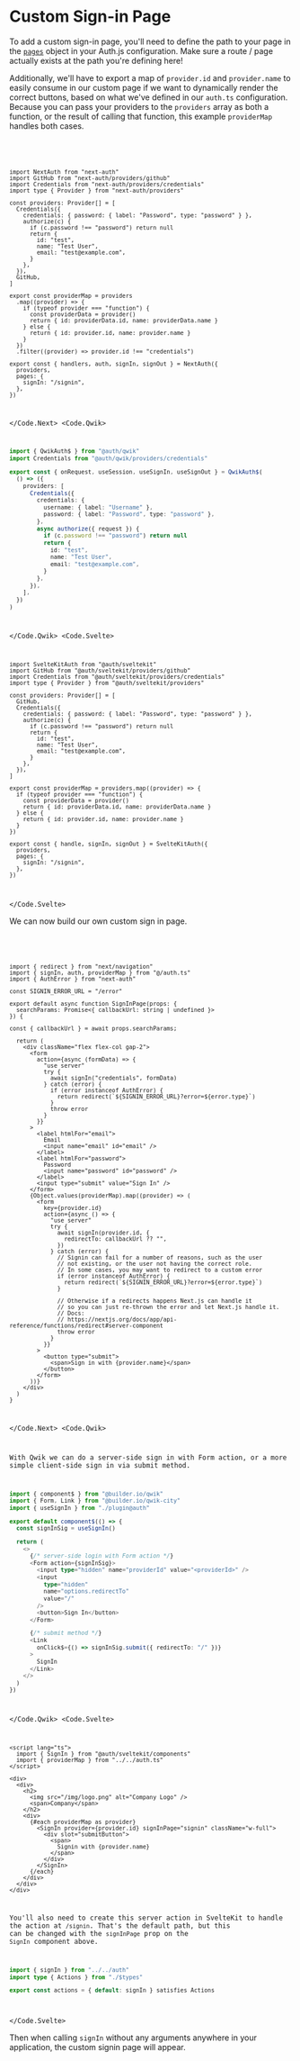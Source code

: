 
# Custom Sign-in Page

To add a custom sign-in page, you'll need to define the path to your page in the [`pages`](/reference/core/types#pagesoptions) object in your Auth.js configuration. Make sure a route / page actually exists at the path you're defining here!

Additionally, we'll have to export a map of `provider.id` and `provider.name` to easily consume in our custom page if we want to dynamically render the correct buttons, based on what we've defined in our `auth.ts` configuration. Because you can pass your providers to the `providers` array as both a function, or the result of calling that function, this example `providerMap` handles both cases.

<Code>
<Code.Next>

```tsx filename="./auth.ts" {6, 21-28, 32-34}
import NextAuth from "next-auth"
import GitHub from "next-auth/providers/github"
import Credentials from "next-auth/providers/credentials"
import type { Provider } from "next-auth/providers"

const providers: Provider[] = [
  Credentials({
    credentials: { password: { label: "Password", type: "password" } },
    authorize(c) {
      if (c.password !== "password") return null
      return {
        id: "test",
        name: "Test User",
        email: "test@example.com",
      }
    },
  }),
  GitHub,
]

export const providerMap = providers
  .map((provider) => {
    if (typeof provider === "function") {
      const providerData = provider()
      return { id: providerData.id, name: providerData.name }
    } else {
      return { id: provider.id, name: provider.name }
    }
  })
  .filter((provider) => provider.id !== "credentials")

export const { handlers, auth, signIn, signOut } = NextAuth({
  providers,
  pages: {
    signIn: "/signin",
  },
})
```

</Code.Next>
<Code.Qwik>

```ts filename="/src/routes/plugin@auth.ts"
import { QwikAuth$ } from "@auth/qwik"
import Credentials from "@auth/qwik/providers/credentials"

export const { onRequest, useSession, useSignIn, useSignOut } = QwikAuth$(
  () => ({
    providers: [
      Credentials({
        credentials: {
          username: { label: "Username" },
          password: { label: "Password", type: "password" },
        },
        async authorize({ request }) {
          if (c.password !== "password") return null
          return {
            id: "test",
            name: "Test User",
            email: "test@example.com",
          }
        },
      }),
    ],
  })
)
```

</Code.Qwik>
<Code.Svelte>

```tsx filename="./src/auth.ts" {6, 21-28, 32-34}
import SvelteKitAuth from "@auth/sveltekit"
import GitHub from "@auth/sveltekit/providers/github"
import Credentials from "@auth/sveltekit/providers/credentials"
import type { Provider } from "@auth/sveltekit/providers"

const providers: Provider[] = [
  GitHub,
  Credentials({
    credentials: { password: { label: "Password", type: "password" } },
    authorize(c) {
      if (c.password !== "password") return null
      return {
        id: "test",
        name: "Test User",
        email: "test@example.com",
      }
    },
  }),
]

export const providerMap = providers.map((provider) => {
  if (typeof provider === "function") {
    const providerData = provider()
    return { id: providerData.id, name: providerData.name }
  } else {
    return { id: provider.id, name: provider.name }
  }
})

export const { handle, signIn, signOut } = SvelteKitAuth({
  providers,
  pages: {
    signIn: "/signin",
  },
})
```

</Code.Svelte>
</Code>

We can now build our own custom sign in page.

<Code>
<Code.Next>

```tsx filename="app/signin/page.tsx" /providerMap/
import { redirect } from "next/navigation"
import { signIn, auth, providerMap } from "@/auth.ts"
import { AuthError } from "next-auth"

const SIGNIN_ERROR_URL = "/error"

export default async function SignInPage(props: {
  searchParams: Promise<{ callbackUrl: string | undefined }>
}) {

const { callbackUrl } = await props.searchParams;

  return (
    <div className="flex flex-col gap-2">
      <form
        action={async (formData) => {
          "use server"
          try {
            await signIn("credentials", formData)
          } catch (error) {
            if (error instanceof AuthError) {
              return redirect(`${SIGNIN_ERROR_URL}?error=${error.type}`)
            }
            throw error
          }
        }}
      >
        <label htmlFor="email">
          Email
          <input name="email" id="email" />
        </label>
        <label htmlFor="password">
          Password
          <input name="password" id="password" />
        </label>
        <input type="submit" value="Sign In" />
      </form>
      {Object.values(providerMap).map((provider) => (
        <form
          key={provider.id}
          action={async () => {
            "use server"
            try {
              await signIn(provider.id, {
                redirectTo: callbackUrl ?? "",
              })
            } catch (error) {
              // Signin can fail for a number of reasons, such as the user
              // not existing, or the user not having the correct role.
              // In some cases, you may want to redirect to a custom error
              if (error instanceof AuthError) {
                return redirect(`${SIGNIN_ERROR_URL}?error=${error.type}`)
              }

              // Otherwise if a redirects happens Next.js can handle it
              // so you can just re-thrown the error and let Next.js handle it.
              // Docs:
              // https://nextjs.org/docs/app/api-reference/functions/redirect#server-component
              throw error
            }
          }}
        >
          <button type="submit">
            <span>Sign in with {provider.name}</span>
          </button>
        </form>
      ))}
    </div>
  )
}
```

</Code.Next>
<Code.Qwik>

With Qwik we can do a server-side sign in with Form action, or a more
simple client-side sign in via submit method.

```ts filename="./components/sign-in.tsx"
import { component$ } from "@builder.io/qwik"
import { Form, Link } from "@builder.io/qwik-city"
import { useSignIn } from "./plugin@auth"

export default component$(() => {
  const signInSig = useSignIn()

  return (
    <>
      {/* server-side login with Form action */}
      <Form action={signInSig}>
        <input type="hidden" name="providerId" value="<providerId>" />
        <input
          type="hidden"
          name="options.redirectTo"
          value="/"
        />
        <button>Sign In</button>
      </Form>

      {/* submit method */}
      <Link
        onClick$={() => signInSig.submit({ redirectTo: "/" })}
      >
        SignIn
      </Link>
    </>
  )
})
```

</Code.Qwik>
<Code.Svelte>

```svelte filename="src/routes/signin/+page.svelte" /submitButton/ /providerMap/
<script lang="ts">
  import { SignIn } from "@auth/sveltekit/components"
  import { providerMap } from "../../auth.ts"
</script>

<div>
  <div>
    <h2>
      <img src="/img/logo.png" alt="Company Logo" />
      <span>Company</span>
    </h2>
    <div>
      {#each providerMap as provider}
        <SignIn provider={provider.id} signInPage="signin" className="w-full">
          <div slot="submitButton">
            <span>
              Signin with {provider.name}
            </span>
          </div>
        </SignIn>
      {/each}
    </div>
  </div>
</div>
```

You'll also need to create this server action in SvelteKit to handle the action at `/signin`. That's the default path, but this can be changed with the `signInPage` prop on the `SignIn` component above.

```ts filename="src/routes/signin/+page.server.ts"
import { signIn } from "../../auth"
import type { Actions } from "./$types"

export const actions = { default: signIn } satisfies Actions
```

</Code.Svelte>
</Code>

Then when calling `signIn` without any arguments anywhere in your application, the custom signin page will appear.


<Screenshot
  src={CustomSignInPage}
  alt="Custom Sign-in Page"
  className="w-full max-w-3xl"
/>
